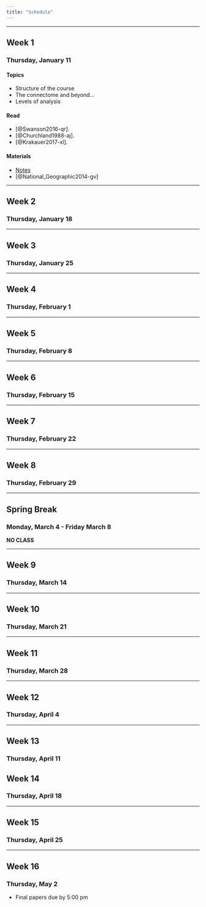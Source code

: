 ```yaml
---
title: "Schedule"
---
```


---

## Week 1

### Thursday, January 11

#### Topics

- Structure of the course
- The connectome and beyond...
- Levels of analysis

#### Read

- [@Swanson2016-qr].
- [@Churchland1988-aj].
- [@Krakauer2017-xl].

#### Materials

- [Notes](slides/wk01-2024-01-08.qmd)
- [@National_Geographic2014-gv]

---

## Week 2

### Thursday, January 18

<!-- ### Wednesday, September 1 -->

<!-- - Topics -->
<!--     + Methods in neuroscience -->
<!-- - Read/Watch -->
<!--     + Mendoza-Halliday, D. (2019). Neuroscience methods tutorial. <https://youtu.be/iHthMSN65bA>. -->
<!--     + Cognitive Psychology and Cognitive Neuroscience/Behavioural and Neuroscience Methods. <https://en.wikibooks.org/wiki/Cognitive_Psychology_and_Cognitive_Neuroscience/Behavioural_and_Neuroscience_Methods> -->
<!--     + (Recommended) Cohen, M. X. (2017). Where Does EEG Come From and What Does It Mean? *Trends in Neurosciences*, *40*(4), 208–218. Retrieved from <https://dx.doi.org/10.1016/j.tins.2017.02.004> -->
<!-- - Materials -->
<!--     - [Notes](lectures/511-methods.html). [PDF](lectures/511-methods.pdf). -->
<!--     - [Getting to know you assignment](assignments/getting-to-know-you.html) -->

<!-- ### Friday, September 3 -->

<!-- - Topics -->
<!--     + Methods in neuroscience -->
<!-- - Read/Watch -->
<!--     + (Recommended) Hillman, E. M. C. (2014). Coupling mechanism and significance of the BOLD signal: a status report. *Annual Review of Neuroscience*, *37*, 161–181. Retrieved from <https://dx.doi.org/10.1146/annurev-neuro-071013-014111>. -->
<!--     + (Optional) Logothetis, N. K., Pauls, J., Augath, M., Trinath, T., & Oeltermann, A. (2001). Neurophysiological investigation of the basis of the fMRI signal. *Nature*, *412*(6843), 150–157. Retrieved January 20, 2016, from <https://www.nature.com/nature/journal/v412/n6843/abs/412150a0.html> -->
<!-- - Materials -->
<!--     - [Notes](lectures/511-methods.html). [PDF](lectures/511-methods.pdf). -->

---

## Week 3

### Thursday, January 25

<!-- ### Wednesday, September 8 -->

<!-- - Topics -->
<!--     + Cellular neuroscience (anatomy) -->
<!-- - Read/Watch -->
<!--     + BW[^1] 2:36-51. -->
<!--     + BW 3:61-78. -->
<!--     + (Optional) Zeng, H., & Sanes, J. R. (2017). Neuronal cell-type classification: challenges, opportunities and the path forward. *Nature Reviews Neuroscience*, *18*(9), 530–546. <https://doi.org/10.1038/nrn.2017.85>. -->
<!--     + (Optional) Oliveira, J. F., Sardinha, V. M., Guerra-Gomes, S., Araque, A., & Sousa, N. (2015). Do stars govern our actions? Astrocyte involvement in rodent behavior. *Trends in Neurosciences*, *38*(9), 535–549. Retrieved from <https://dx.doi.org/10.1016/j.tins.2015.07.006>. -->
<!-- - Materials -->
<!--     - [Notes](lectures/511-cells.html). [PDF](lectures/511-cells.pdf) -->

<!-- ### Friday, September 10 -->

<!-- - Topics -->
<!--     + Cellular neuroscience (resting potential) -->
<!-- - Read/Watch -->
<!--     + BW 3:78-92. -->
<!-- - Materials -->
<!--     - [Notes](lectures/511-cells.html#neurophysiology). [PDF](lectures/511-cells.pdf) -->
    
---

## Week 4

### Thursday, February 1

<!-- ### Wednesday, September 15 -->

<!-- - Topics -->
<!--     + Cellular neuroscience (action potential) -->
<!--     + Cellular neuroscience (synaptic transmission) -->
<!-- - Materials -->
<!--     - [Notes](lectures/511-cells.html#neurophysiology). [PDF](lectures/511-cells.pdf) -->

<!-- ### Friday, September 17 -->

<!-- - Topics -->
<!--     + Neuroanatomy -->
<!-- - Materials -->
<!--     - [Notes](lectures/511-anatomy.html). [PDF](lectures/511-anatomy.pdf) -->

---

## Week 5

### Thursday, February 8

<!-- ### Wednesday, September 22 -->

<!-- - Topics -->
<!--     + Neuroanatomy II -->
<!-- - Materials -->
<!--     - [Notes](lectures/511-anatomy.html). [PDF](lectures/511-anatomy.pdf) -->

<!-- ### Friday, September 24 -->

<!-- - Topics -->
<!--     - [**Quiz 1**](quiz/quiz-01/psy-511.001-21-quiz-01.docx). Take home. Due at start of class on Friday, October 1, 2021. -->
<!--     + Neuroanatomy III -->
<!-- - Materials -->
<!--     - [Notes](lectures/511-anatomy.html#brodmann-areas). [PDF](lectures/511-anatomy.pdf) -->

---

## Week 6

### Thursday, February 15

<!-- ### Wednesday, September 29 -->

<!-- - Topics -->
<!--     - Neuroanatomy lab -->
<!-- - Materials -->
<!--     - [Handout](handouts/neuroanatomy-lab-handout.html). [PDF](handouts/neuroanatomy-lab-handout.pdf) -->

<!-- ### Friday, October 1 -->

<!-- - Topics -->
<!--     - **Quiz 1 due**. Email it to me. -->
<!--     + Neurochemistry -->
<!-- - Read/Watch -->
<!--     + BW: 4:95-100. -->
<!--     + BW 4:101-130. -->
<!-- - Materials -->
<!--     - [Notes](lectures/511-chemical-communication.html). [PDF](lectures/511-chemical-communication.pdf) -->

---

## Week 7

### Thursday, February 22

<!-- ### Wednesday, October 6 -->

<!-- - Topic -->
<!--     - Hormones  -->
<!--     - Brain/gut connection -->
<!-- - Read/Watch -->
<!--     + BW 5:125-154. -->
<!--     + BW 5:131-159. -->
<!--     - (Optional) Sarkar, A., Lehto, S. M., Harty, S., Dinan, T. G., Cryan, J. F., & Burnet, P. W. J. (2016). Psychobiotics and the manipulation of bacteria-gut-brain signals. *Trends in Neurosciences*, *39*(11), 763–781. Retrieved from <https://dx.doi.org/10.1016/j.tins.2016.09.002>. -->
<!-- - Materials -->
<!--     - [Notes](lectures/511-chemical-communication.html). [PDF](lectures/511-chemical-communication.pdf). -->

<!-- ### Friday, October 8 -->

<!-- - Topics -->
<!--     + Evolution of the nervous system -->
<!-- - Reading -->
<!--     + BW 6 & 7.  -->
<!--     + Optional Hofman, M. A. (2014). Evolution of the human brain: When bigger is better. *Frontiers in Neuroanatomy*, *8*, 15. https://doi.org/10.3389/fnana.2014.00015. -->
<!-- - Materials -->
<!--     - [Notes](lectures/511-evo-devo.html). [PDF](lectures/511-evo-devo.pdf). -->

---

## Week 8

### Thursday, February 29

<!-- ### Wednesday, October 13 -->

<!-- - Topics -->
<!--     + Development of the human brain -->
<!-- - Read/Watch -->
<!--     + Rakic, P. (2009). Evolution of the neocortex: a perspective from developmental biology. *Nature Reviews Neuroscience*, *10*(10), 724–735. Retrieved October 5, 2015, from <https://www.nature.com/nrn/journal/v10/n10/abs/nrn2719.html>. -->
<!--     + Cao, M., Huang, H., & He, Y. (2017). Developmental connectomics from infancy through early childhood. *Trends in Neurosciences*, *40*(8), 494–506. Retrieved from <https://dx.doi.org/10.1016/j.tins.2017.06.003>. -->
<!-- - Materials -->
<!--     - [Notes](lectures/511-evo-devo.html). [PDF](lectures/511-evo-devo.pdf). -->


<!-- ### Friday, October 15 -->

<!-- - Topics -->
<!--     + Development of the human brain II -->
<!-- - Read/Watch -->
<!--     + Rakic, P. (2009). Evolution of the neocortex: a perspective from developmental biology. *Nature Reviews Neuroscience*, *10*(10), 724–735. Retrieved October 5, 2015, from <https://www.nature.com/nrn/journal/v10/n10/abs/nrn2719.html>. -->
<!--     + Cao, M., Huang, H., & He, Y. (2017). Developmental connectomics from infancy through early childhood. *Trends in Neurosciences*, *40*(8), 494–506. Retrieved from <https://dx.doi.org/10.1016/j.tins.2017.06.003>. -->
<!-- - Materials -->
<!--     - [Notes](lectures/511-evo-devo.html). [PDF](lectures/511-evo-devo.pdf). -->

---

## Spring Break

### Monday, March 4 - Friday March 8

**NO CLASS**

---

## Week 9

### Thursday, March 14

<!-- ### Wednesday, October 20 -->

<!-- - Topics -->
<!--     + Perception. -->
<!-- - Read/Watch -->
<!--     + BW 8:230-241. -->
<!--     + Murray, M. M., Lewkowicz, D. J., Amedi, A., & Wallace, M. T. (2016). Multisensory processes: A balancing act across the lifespan. *Trends in Neurosciences*, *39*(8), 567–579. Retrieved July 28, 2016, from <https://www.sciencedirect.com/science/article/pii/S0166223616300480>. -->
<!-- - Materials -->
<!--     - [Notes](lectures/511-perception.html). [PDF](lectures/511-perception.pdf). -->

<!-- ### Friday, October 22 -->

<!-- - Topics -->
<!--     - Vision -->
<!-- - Read/Watch -->
<!--     + BW 8:230-241. -->
<!--     + Hubel, D. H. (1982). Exploration of the primary visual cortex, 1955-78. *Nature*, *299*(5883), 515–524. <https://www.ncbi.nlm.nih.gov/pubmed/6750409>. -->
<!-- - Materials -->
<!--     - [Notes](lectures/511-perception.html#case-study-vision). [PDF](lectures/511-perception.pdf). -->

---

## Week 10

### Thursday, March 21

<!-- ### Wednesday, October 27 -->

<!-- - Topics -->
<!--     + Action I  -->
<!-- - Read/Watch -->
<!--     - BW 10: 301:335, BW 11: 341:368. -->
<!--     + Nielsen, J. B. (2016). Human spinal motor control. *Annual Review of Neuroscience*, *39*, 81–101. Retrieved from <https://dx.doi.org/10.1146/annurev-neuro-070815-013913> -->
<!-- - Materials -->
<!--     - [Notes](lectures/511-action.html). [PDF](lectures/511-action.pdf). -->

<!-- ### Friday, October 29 -->

<!-- - Topics -->
<!--     + Action II -->
<!-- - Read/Watch -->
<!--     - BW 10:301-335, 11:341-368. -->
<!--     + Shenoy, K. V., Sahani, M., & Churchland, M. M. (2013). Cortical control of arm movements: A dynamical systems perspective. *Annual Review of Neuroscience*, *36*, 337–359. Retrieved from <https://dx.doi.org/10.1146/annurev-neuro-062111-150509>. -->
<!-- - [**Quiz 2**](quiz/quiz-02/psy-511.001-21-quiz-02.docx) distributed. Due by 12:00 PM on Friday, November 5, 2021. -->

---

## Week 11

### Thursday, March 28

<!-- ### Wednesday, November 3 -->

<!-- - Topics -->
<!--     + Wrap-up on action -->
<!--     + Cognition & language.  -->
<!-- - Read/Watch -->
<!--     - BW 19 -->
<!--     + Hagoort, P., & Indefrey, P. (2014). The neurobiology of language beyond single words. *Annual Review of Neuroscience*, *37*, 347–362. Retrieved from <https://dx.doi.org/10.1146/annurev-neuro-071013-013847>. -->
<!-- - Materials -->
<!--     - [Notes](lectures/511-cognition-language.html). [PDF](lectures/511-cognition-language.pdf). -->

<!-- ### Friday, November 5 -->

<!-- - Topics -->
<!--     + Wrap-up on language -->
<!--     + Learning & memory  -->
<!-- - Read/Watch -->
<!--     - BW 17 -->
<!--     + Squire, L. R., & Wixted, J. T. (2011). The cognitive neuroscience of human memory since H.M. *Annual Review of Neuroscience*, *34*, 259–288. Retrieved from <https://dx.doi.org/10.1146/annurev-neuro-061010-113720>. -->
<!-- - **Quiz 2 due** -->
<!-- - Materials -->
<!--     - [Notes](lectures/511-memory.html). [PDF](lectures/511-memory.pdf). -->

---

## Week 12

### Thursday, April 4

<!-- ### Wednesday, November 10 -->

<!-- - Topics -->
<!--     + Wrap-up on learning & memory -->
<!--     + Fear & stress -->
<!-- - Read/Watch -->
<!--     - BW 15 -->
<!--     - Pellman, B. A., & Kim, J. J. (2016). What can ethobehavioral studies tell us about the brain’s fear system? *Trends in Neurosciences*, *39*(6), 420–431. Retrieved from <https://dx.doi.org/10.1016/j.tins.2016.04.001> -->
<!--     + Musazzi, L., Tornese, P., Sala, N., & Popoli, M. (2017). Acute or chronic? A stressful question. *Trends in Neurosciences*. Retrieved from <https://dx.doi.org/10.1016/j.tins.2017.07.002> -->
<!-- - Materials -->
<!--     - [Notes](lectures/511-fear-stress.html). [PDF](lectures/511-fear-stress.pdf). -->

<!-- ### Friday, November 12 -->

<!-- - Topics -->
<!--     + Pleasure & reward.  -->
<!-- - Read/Watch -->
<!--     - BW 15 -->
<!--     - Hu, H. (2016). Reward and aversion. *Annual Review of Neuroscience*, *39*, 297–324. Retrieved from <https://dx.doi.org/10.1146/annurev-neuro-070815-014106> -->
<!--     + Watabe-Uchida, M., Eshel, N., & Uchida, N. (2017). Neural circuitry of reward prediction error. *Annual Review of Neuroscience*, *40*, 373–394. Retrieved from <https://dx.doi.org/10.1146/annurev-neuro-072116-031109>. -->
<!-- - Materials -->
<!--     - [Notes](lectures/511-reward.html). [PDF](lectures/511-reward.pdf). -->
    
---

## Week 13

### Thursday, April 11

<!-- ### Wednesday, November 17 -->

<!-- - Topics -->
<!--     + Disorder and Disease.  -->
<!-- - Read/Watch -->
<!--     + BW 16 -->
<!--     + Hunt, M. J., Kopell, N. J., Traub, R. D., & Whittington, M. A. (2017). Aberrant network activity in schizophrenia. *Trends in Neurosciences*, *40*(6), 371–382. Retrieved from <https://dx.doi.org/10.1016/j.tins.2017.04.003>. -->
<!--     + Volk, L., Chiu, S.-L., Sharma, K., & Huganir, R. L. (2015). Glutamate synapses in human cognitive disorders. *Annual Review of Neuroscience*, *38*, 127–149. Retrieved from <https://dx.doi.org/10.1146/annurev-neuro-071714-033821>. -->

<!-- ### Friday, November 19 -->

<!-- - Topics -->
<!--     + Disorder and Disease II  -->
<!-- - Read/Watch -->
<!--     + BW 16 -->
<!--     + Pawluski, J. L., Lonstein, J. S., & Fleming, A. S. (2017). The neurobiology of postpartum anxiety and depression. *Trends in Neurosciences*, *40*(2), 106–120. Retrieved from <https://dx.doi.org/10.1016/j.tins.2016.11.009>. -->
<!--     + Namkung, H., Kim, S.-H., & Sawa, A. (2017). The insula: An underestimated brain area in clinical neuroscience, psychiatry, and neurology. *Trends in Neurosciences*, *40*(4), 200–207. Retrieved from <https://dx.doi.org/10.1016/j.tins.2017.02.002>. -->
<!-- + [**Quiz 3**](quiz/quiz-03/psy-511.001-21-quiz-03.docx) distributed. Due 5:00 PM on **Friday, December 3, 2021**. -->

<!-- --- -->

<!-- ## Thanksgiving Break, November 22 - 26, 2021 -->

<!-- --- -->

## Week 14

### Thursday, April 18

<!-- ### Wednesday, December 1 -->

<!-- - Topics -->
<!--     + Networks all the way down -->
<!-- - Read/Watch -->
<!--     + Raichle, M. E. (2015). The brain’s default mode network. *Annual Review of Neuroscience*, *38*, 433–447. Retrieved from <https://dx.doi.org/10.1146/annurev-neuro-071013-014030> -->
<!-- - Optional -->
<!--     + Bargmann, C. I. (2012). Beyond the connectome: how neuromodulators shape neural circuits. *BioEssays: News and Reviews in Molecular, Cellular and Developmental Biology*, *34*(6), 458–465. https://doi.org/10.1002/bies.201100185 -->
<!--     + Kopell, N. J., Gritton, H. J., Whittington, M. A., & Kramer, M. A. (2014). Beyond the connectome: the dynome. *Neuron*, *83*(6), 1319–1328. https://doi.org/10.1016/j.neuron.2014.08.016 -->

<!-- ### Friday, December 3 -->

<!-- - Topics -->
<!--     + Networks all the way down -->
<!-- - Read/Watch -->
<!--     + Bullmore, E., & Sporns, O. (2009). Complex brain networks: Graph theoretical analysis of structural and functional systems. *Nature Reviews Neuroscience*, *10*(3), 186–198. <https://doi.org/10.1038/nrn2575>. -->
<!-- - Optional -->
<!--     + Bargmann, C. I. (2012). Beyond the connectome: how neuromodulators shape neural circuits. *BioEssays: News and Reviews in Molecular, Cellular and Developmental Biology*, *34*(6), 458–465. https://doi.org/10.1002/bies.201100185. -->
<!--     - Bassett, D. S., & Sporns, O. (2017). Network neuroscience. Nature Neuroscience, 20(3), 353–364. https://doi.org/10.1038/nn.4502. -->
<!--     + Kopell, N. J., Gritton, H. J., Whittington, M. A., & Kramer, M. A. (2014). Beyond the connectome: the dynome. *Neuron*, *83*(6), 1319–1328. https://doi.org/10.1016/j.neuron.2014.08.016 -->

<!-- - **Quiz 3** due. -->

---

## Week 15

### Thursday, April 25

<!-- ### Wednesday, December 8 -->

<!-- - Topics -->
<!--     - Reproducibility in neuroscience -->
<!-- - Readings -->
<!--     - Gorgolewski, K. J., & Poldrack, R. A. (2016). A practical guide for improving transparency and reproducibility in neuroimaging research. *PLoS Biology*, *14*(7), e1002506. Retrieved October 2, 2016, from <https://journals.plos.org/plosbiology/article?id=10.1371/journal.pbio.1002506> -->
<!--     - (recommended) Botvinik-Nezer, R., et al. (2020). Variability in the analysis of a single neuroimaging dataset by many teams. *Nature*, *582*(7810): 84-88. <https://doi.org/10.1038/s41586-020-2314-9>. -->
<!-- - Recommended -->
<!--     - Kass, R. (2020). Exaggerated Claims Undermine Science by Ignoring the Scientific Method. <https://youtu.be/PwCyvSDkUCY> -->
<!--     - (optional) Gilmore, R. O., Diaz, M. T., Wyble, B. A., & Yarkoni, T. (2017). Progress toward openness, transparency, and reproducibility in cognitive neuroscience. *Annals of the New York Academy of Sciences*. Retrieved from <https://dx.doi.org/10.1111/nyas.13325>. -->

<!-- ### Friday, December 10 -->

<!-- - Topics -->
<!--     - TBD -->

---

## Week 16

### Thursday, May 2

- Final papers due by 5:00 pm
